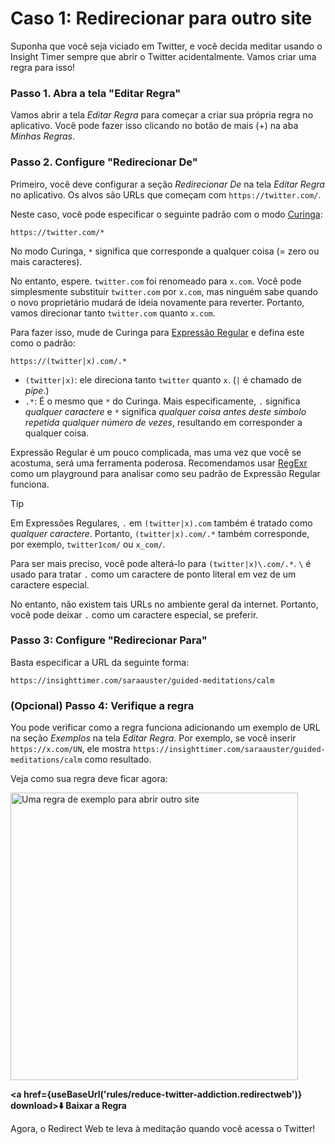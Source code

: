 
# Caso 1: Redirecionar para outro site

Suponha que você seja viciado em Twitter, e você decida meditar usando o Insight Timer sempre que abrir o Twitter acidentalmente. Vamos criar uma regra para isso!

### Passo 1. Abra a tela "Editar Regra"

Vamos abrir a tela *Editar Regra* para começar a criar sua própria regra no aplicativo. Você pode fazer isso clicando no botão de mais (+) na aba *Minhas Regras*.

### Passo 2. Configure "Redirecionar De"

Primeiro, você deve configurar a seção *Redirecionar De* na tela *Editar Regra* no aplicativo. Os alvos são URLs que começam com `https://twitter.com/`.

Neste caso, você pode especificar o seguinte padrão com o modo [Curinga](/rule-settings#url-pattern-wildcard):

```
https://twitter.com/*
```

No modo Curinga, `*` significa que corresponde a qualquer coisa (= zero ou mais caracteres).

No entanto, espere. `twitter.com` foi renomeado para `x.com`. Você pode simplesmente substituir `twitter.com` por `x.com`, mas ninguém sabe quando o novo proprietário mudará de ideia novamente para reverter. Portanto, vamos direcionar tanto `twitter.com` quanto `x.com`.

Para fazer isso, mude de Curinga para [Expressão Regular](/rule-settings#url-pattern-regular-expression) e defina este como o padrão:

```
https://(twitter|x).com/.*
```

* `(twitter|x)`: ele direciona tanto `twitter` quanto `x`. (`|` é chamado de *pipe*.)
* `.*`: É o mesmo que `*` do Curinga. Mais especificamente, `.` significa *qualquer caractere* e `*` significa *qualquer coisa antes deste símbolo repetida qualquer número de vezes*, resultando em corresponder a qualquer coisa.

Expressão Regular é um pouco complicada, mas uma vez que você se acostuma, será uma ferramenta poderosa. Recomendamos usar [RegExr](https://regexr.com) como um playground para analisar como seu padrão de Expressão Regular funciona.

> [!TIP]
> Em Expressões Regulares, `.` em `(twitter|x).com` também é tratado como *qualquer caractere*. Portanto, `(twitter|x).com/.*` também corresponde, por exemplo, `twitter1com/` ou `x_com/`.
> 
> Para ser mais preciso, você pode alterá-lo para `(twitter|x)\.com/.*`. `\` é usado para tratar `.` como um caractere de ponto literal em vez de um caractere especial.
> 
> No entanto, não existem tais URLs no ambiente geral da internet. Portanto, você pode deixar `.` como um caractere especial, se preferir.

### Passo 3: Configure "Redirecionar Para"

Basta especificar a URL da seguinte forma:

```
https://insighttimer.com/saraauster/guided-meditations/calm
```

### (Opcional) Passo 4: Verifique a regra

You pode verificar como a regra funciona adicionando um exemplo de URL na seção *Exemplos* na tela *Editar Regra*. Por exemplo, se você inserir `https://x.com/UN`, ele mostra `https://insighttimer.com/saraauster/guided-meditations/calm` como resultado.

Veja como sua regra deve ficar agora:

<Image src={RuleCreationOpenAnotherWebsiteRulePreview} alt="Uma regra de exemplo para abrir outro site" height="460" hasRoundedCorners hasShadow />

**<a href={useBaseUrl('rules/reduce-twitter-addiction.redirectweb')} download>⬇️ Baixar a Regra</a>**

Agora, o Redirect Web te leva à meditação quando você acessa o Twitter!
